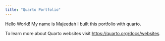 ```yaml
---
title: "Quarto Portfolio"
---
```


Hello World!
My name is Majeedah
I built this portfolio with quarto.

To learn more about Quarto websites visit <https://quarto.org/docs/websites>.
